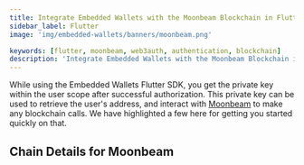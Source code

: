 ```yaml
---
title: Integrate Embedded Wallets with the Moonbeam Blockchain in Flutter
sidebar_label: Flutter
image: 'img/embedded-wallets/banners/moonbeam.png'

keywords: [flutter, moonbeam, web3auth, authentication, blockchain]
description: 'Integrate Embedded Wallets with the Moonbeam Blockchain in Flutter | Embedded Wallets'
---
```



While using the Embedded Wallets Flutter SDK, you get the private key within the user scope after successful authorization. This private key can be used to retrieve the user's address, and interact with [Moonbeam](https://ethereum.org/) to make any blockchain calls. We have highlighted a few here for getting you started quickly on that.

## Chain Details for Moonbeam

<ChainDetailsMoonbeam />

<EVMInteraction />
